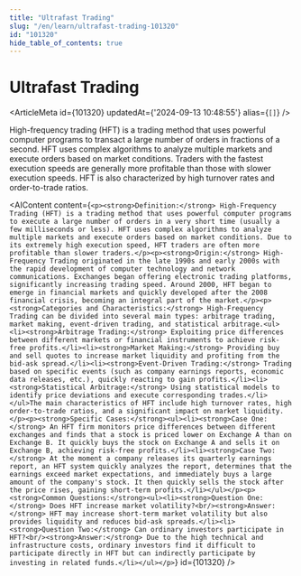 ```yaml
---
title: "Ultrafast Trading"
slug: "/en/learn/ultrafast-trading-101320"
id: "101320"
hide_table_of_contents: true
---
```



# Ultrafast Trading

<ArticleMeta id={101320} updatedAt={'2024-09-13 10:48:55'} alias={`[]`} />
<div className='border-solid border-b border-t-0 my-4 border-[var(--ifm-color-gray-300)]' />

High-frequency trading (HFT) is a trading method that uses powerful computer programs to transact a large number of orders in fractions of a second. HFT uses complex algorithms to analyze multiple markets and execute orders based on market conditions. Traders with the fastest execution speeds are generally more profitable than those with slower execution speeds. HFT is also characterized by high turnover rates and order-to-trade ratios.

<AIContent content={`<p><strong>Definition:</strong> High-Frequency Trading (HFT) is a trading method that uses powerful computer programs to execute a large number of orders in a very short time (usually a few milliseconds or less). HFT uses complex algorithms to analyze multiple markets and execute orders based on market conditions. Due to its extremely high execution speed, HFT traders are often more profitable than slower traders.</p><p><strong>Origin:</strong> High-Frequency Trading originated in the late 1990s and early 2000s with the rapid development of computer technology and network communications. Exchanges began offering electronic trading platforms, significantly increasing trading speed. Around 2000, HFT began to emerge in financial markets and quickly developed after the 2008 financial crisis, becoming an integral part of the market.</p><p><strong>Categories and Characteristics:</strong> High-Frequency Trading can be divided into several main types: arbitrage trading, market making, event-driven trading, and statistical arbitrage.<ul><li><strong>Arbitrage Trading:</strong> Exploiting price differences between different markets or financial instruments to achieve risk-free profits.</li><li><strong>Market Making:</strong> Providing buy and sell quotes to increase market liquidity and profiting from the bid-ask spread.</li><li><strong>Event-Driven Trading:</strong> Trading based on specific events (such as company earnings reports, economic data releases, etc.), quickly reacting to gain profits.</li><li><strong>Statistical Arbitrage:</strong> Using statistical models to identify price deviations and execute corresponding trades.</li></ul>The main characteristics of HFT include high turnover rates, high order-to-trade ratios, and a significant impact on market liquidity.</p><p><strong>Specific Cases:</strong><ul><li><strong>Case One:</strong> An HFT firm monitors price differences between different exchanges and finds that a stock is priced lower on Exchange A than on Exchange B. It quickly buys the stock on Exchange A and sells it on Exchange B, achieving risk-free profits.</li><li><strong>Case Two:</strong> At the moment a company releases its quarterly earnings report, an HFT system quickly analyzes the report, determines that the earnings exceed market expectations, and immediately buys a large amount of the company's stock. It then quickly sells the stock after the price rises, gaining short-term profits.</li></ul></p><p><strong>Common Questions:</strong><ul><li><strong>Question One:</strong> Does HFT increase market volatility?<br/><strong>Answer:</strong> HFT may increase short-term market volatility but also provides liquidity and reduces bid-ask spreads.</li><li><strong>Question Two:</strong> Can ordinary investors participate in HFT?<br/><strong>Answer:</strong> Due to the high technical and infrastructure costs, ordinary investors find it difficult to participate directly in HFT but can indirectly participate by investing in related funds.</li></ul></p>`} id={101320} />

